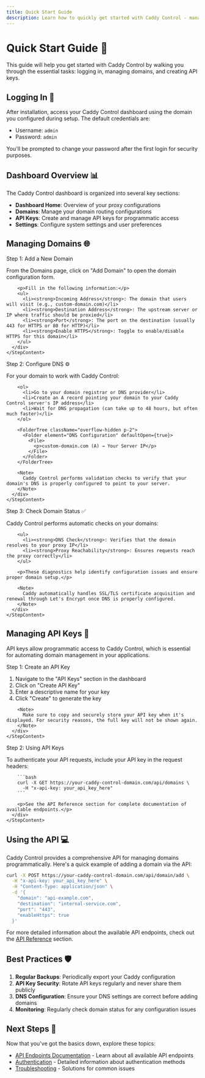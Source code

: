 ```yaml
---
title: Quick Start Guide
description: Learn how to quickly get started with Caddy Control - managing domains, creating API keys, and configuring your first proxy.
---
```


# Quick Start Guide 🚀

This guide will help you get started with Caddy Control by walking you through the essential tasks: logging in, managing domains, and creating API keys.

## Logging In 🔐

After installation, access your Caddy Control dashboard using the domain you configured during setup. The default credentials are:

- Username: `admin`
- Password: `admin`

You'll be prompted to change your password after the first login for security purposes.

## Dashboard Overview 📊

The Caddy Control dashboard is organized into several key sections:

- **Dashboard Home**: Overview of your proxy configurations
- **Domains**: Manage your domain routing configurations
- **API Keys**: Create and manage API keys for programmatic access
- **Settings**: Configure system settings and user preferences

## Managing Domains 🌐

<Steps>
  <Step>
    <StepTitle>Step 1: Add a New Domain</StepTitle>
    <StepContent>
      <div>
        <p>From the Domains page, click on "Add Domain" to open the domain configuration form.</p>
        
        <p>Fill in the following information:</p>
        <ul>
          <li><strong>Incoming Address</strong>: The domain that users will visit (e.g., custom-domain.com)</li>
          <li><strong>Destination Address</strong>: The upstream server or IP where traffic should be proxied</li>
          <li><strong>Port</strong>: The port on the destination (usually 443 for HTTPS or 80 for HTTP)</li>
          <li><strong>Enable HTTPS</strong>: Toggle to enable/disable HTTPS for this domain</li>
        </ul>
      </div>
    </StepContent>
  </Step>
  
  <Step>
    <StepTitle>Step 2: Configure DNS ⚙️</StepTitle>
    <StepContent>
      <div>
        <p>For your domain to work with Caddy Control:</p>
        
        <ol>
          <li>Go to your domain registrar or DNS provider</li>
          <li>Create an A record pointing your domain to your Caddy Control server's IP address</li>
          <li>Wait for DNS propagation (can take up to 48 hours, but often much faster)</li>
        </ol>
        
        <FolderTree className="overflow-hidden p-2">
          <Folder element="DNS Configuration" defaultOpen={true}>
            <File>
              <p>custom-domain.com (A) → Your Server IP</p>
            </File>
          </Folder>
        </FolderTree>
        
        <Note>
          Caddy Control performs validation checks to verify that your domain's DNS is properly configured to point to your server.
        </Note>
      </div>
    </StepContent>
  </Step>
  
  <Step>
    <StepTitle>Step 3: Check Domain Status ✅</StepTitle>
    <StepContent>
      <div>
        <p>Caddy Control performs automatic checks on your domains:</p>
        
        <ul>
          <li><strong>DNS Check</strong>: Verifies that the domain resolves to your proxy IP</li>
          <li><strong>Proxy Reachability</strong>: Ensures requests reach the proxy correctly</li>
        </ul>
        
        <p>These diagnostics help identify configuration issues and ensure proper domain setup.</p>
        
        <Note>
          Caddy automatically handles SSL/TLS certificate acquisition and renewal through Let's Encrypt once DNS is properly configured.
        </Note>
      </div>
    </StepContent>
  </Step>
</Steps>

## Managing API Keys 🔑

API keys allow programmatic access to Caddy Control, which is essential for automating domain management in your applications.

<Steps>
  <Step>
    <StepTitle>Step 1: Create an API Key</StepTitle>
    <StepContent>
      <div>
        <ol>
          <li>Navigate to the "API Keys" section in the dashboard</li>
          <li>Click on "Create API Key"</li>
          <li>Enter a descriptive name for your key</li>
          <li>Click "Create" to generate the key</li>
        </ol>
        
        <Note>
          Make sure to copy and securely store your API key when it's displayed. For security reasons, the full key will not be shown again.
        </Note>
      </div>
    </StepContent>
  </Step>
  
  <Step>
    <StepTitle>Step 2: Using API Keys</StepTitle>
    <StepContent>
      <div>
        <p>To authenticate your API requests, include your API key in the request headers:</p>
        
        ```bash
        curl -X GET https://your-caddy-control-domain.com/api/domains \
          -H "x-api-key: your_api_key_here"
        ```
        
        <p>See the API Reference section for complete documentation of available endpoints.</p>
      </div>
    </StepContent>
  </Step>
</Steps>

## Using the API 💻

Caddy Control provides a comprehensive API for managing domains programmatically. Here's a quick example of adding a domain via the API:

```bash
curl -X POST https://your-caddy-control-domain.com/api/domain/add \
  -H "x-api-key: your_api_key_here" \
  -H "Content-Type: application/json" \
  -d '{
    "domain": "api-example.com",
    "destination": "internal-service.com",
    "port": "443",
    "enableHttps": true
  }'
```

For more detailed information about the available API endpoints, check out the [API Reference](/docs/api/overview) section.

## Best Practices 🛡️

1. **Regular Backups**: Periodically export your Caddy configuration
2. **API Key Security**: Rotate API keys regularly and never share them publicly
3. **DNS Configuration**: Ensure your DNS settings are correct before adding domains
4. **Monitoring**: Regularly check domain status for any configuration issues

## Next Steps 🔮

Now that you've got the basics down, explore these topics:

- [API Endpoints Documentation](/docs/api/endpoints) - Learn about all available API endpoints
- [Authentication](/docs/api/authentication) - Detailed information about authentication methods
- [Troubleshooting](/docs/customization/troubleshooting) - Solutions for common issues

